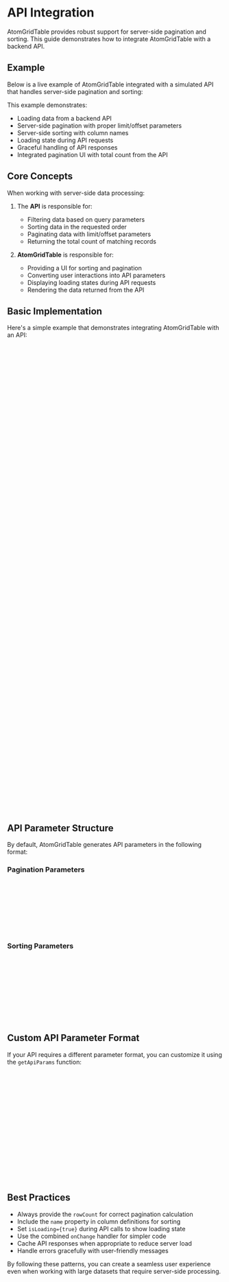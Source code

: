 
<Meta title="Documentation/API Integration" />

# API Integration

AtomGridTable provides robust support for server-side pagination and sorting. This guide demonstrates how to integrate AtomGridTable with a backend API.

## Example

Below is a live example of AtomGridTable integrated with a simulated API that handles server-side pagination and sorting:

<Canvas of={ApiStories.ApiPaginationSorting} />

This example demonstrates:
- Loading data from a backend API
- Server-side pagination with proper limit/offset parameters
- Server-side sorting with column names
- Loading state during API requests
- Graceful handling of API responses
- Integrated pagination UI with total count from the API

## Core Concepts

When working with server-side data processing:

1. The **API** is responsible for:
   - Filtering data based on query parameters
   - Sorting data in the requested order
   - Paginating data with limit/offset parameters
   - Returning the total count of matching records

2. **AtomGridTable** is responsible for:
   - Providing a UI for sorting and pagination
   - Converting user interactions into API parameters
   - Displaying loading states during API requests
   - Rendering the data returned from the API

## Basic Implementation

Here's a simple example that demonstrates integrating AtomGridTable with an API:

```jsx
import React, { useCallback, useState } from "react";
import { 
  AtomGridTable, 
  type TableRow,
  type PaginationChangeOptions,
  type SortingChangeOptions
} from "@sanbira/atom-grid-table";

const ApiExample = () => {
  // State for table data and loading indicator
  const [rows, setRows] = useState([]);
  const [totalCount, setTotalCount] = useState(0);
  const [isLoading, setIsLoading] = useState(true);
  
  // Column definitions - include 'name' property for sorting
  const colOptions = [
    { name: "id", label: "ID" },
    { name: "name", label: "Name", width: "1.5fr" },
    { name: "department", label: "Department", width: "1.5fr" },
    { name: "performance", label: "Performance" }
  ];
  
  // Handle table changes using useCallback for better performance
  const handleChange = useCallback(async (generalOptions) => {
    const { pageOptions, sortOptions } = generalOptions;
    const { apiParams: paginationApiParams } = pageOptions;
    const { apiParams: sortingApiParams } = sortOptions;
    
    // Show loading state while fetching data
    setIsLoading(true);
    try {
      // Replace with your actual API call
      const { rows, totalCount } = await apiService.getEmployees(
        paginationApiParams, 
        sortingApiParams
      );
      setRows(rows);
      setTotalCount(totalCount);
    } catch (error) {
      console.error("Error fetching data:", error);
    } finally {
      setIsLoading(false);
    }
  }, []);
  
  return (
    <AtomGridTable
      colOptions={colOptions}
      rows={rows}
      isLoading={isLoading}
      
      // Enable pagination with total count from API
      isPagination
      paginationOptions={{
        rowCount: totalCount
      }}
      
      // Enable sorting with default column
      sortingOptions={{
        defaultOrdering: "id"
      }}
      
      // Use the combined change handler
      onChange={handleChange}
      
      // Apply styling options
      tableStyleOptions={{
        isZebra: true,
        isStickyHeader: true
      }}
    />
  );
};
```

## API Parameter Structure

By default, AtomGridTable generates API parameters in the following format:

### Pagination Parameters

```typescript
// Default pagination parameters
type PaginationApiParams = {
  limit: number;   // Number of rows per page
  offset: number;  // Starting position (page * pageSize)
};

// Example: For page 2 with page size 10
// { limit: 10, offset: 10 }
```

### Sorting Parameters

```typescript
// Default sorting parameters
type SortingApiParams = {
  ordering: string | undefined;  // Column name with optional "-" prefix for descending
};

// Example: Ascending sort on "name" column
// { ordering: "name" }

// Example: Descending sort on "date" column
// { ordering: "-date" }
```

## Custom API Parameter Format

If your API requires a different parameter format, you can customize it using the `getApiParams` function:

```jsx
// Custom pagination format
paginationOptions={{
  rowCount: totalCount,
  getApiParams: (page, pageSize) => ({
    page_number: page + 1,  // If your API uses 1-indexed pages
    results_per_page: pageSize,
    include_total: true
  })
}}

// Custom sorting format
sortingOptions={{
  getApiParams: (ordering, direction) => ({
    sort_by: ordering,
    sort_direction: direction === "ASC" ? "ascending" : "descending"
  })
}}
```

## Best Practices

- Always provide the `rowCount` for correct pagination calculation
- Include the `name` property in column definitions for sorting
- Set `isLoading={true}` during API calls to show loading state
- Use the combined `onChange` handler for simpler code
- Cache API responses when appropriate to reduce server load
- Handle errors gracefully with user-friendly messages

By following these patterns, you can create a seamless user experience even when working with large datasets that require server-side processing. 